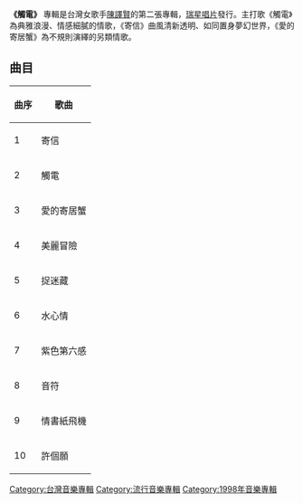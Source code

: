 {{Infobox album <!-- See Wikipedia:WikiProject_Albums -->
| name       = 觸電
| type       = studio
| artist     = [[陳譯賢|陳譯賢]]
| cover      = 
<!-- 未知參數 | background = brown -->
| released   = 1998年3月
| recorded   = 
| genre      = 華語流行音樂
| length     = 
| label      = 
| producer   = 瑞星唱片
| prev_title = [[心跳_(專輯)|心跳]]
| prev_year  = 1997
| next_title = 
| next_year  = 
}}
'''《觸電》''' 專輯是台灣女歌手[[陳譯賢|陳譯賢]]的第二張專輯，[[瑞星唱片|瑞星唱片]]發行。主打歌《觸電》為典雅浪漫、情感細膩的情歌，《寄信》曲風清新透明、如同置身夢幻世界，《愛的寄居蟹》為不規則演繹的另類情歌。

==曲目==

{| class="wikitable" width="200px" cellpadding="3" cellspacing="3"
|-
!曲序
!歌曲
|-
|1
|寄信
|-
|2
|觸電
|-
|3
|愛的寄居蟹
|-
|4
|美麗冒險
|-
|5
|捉迷藏
|-
|6
|水心情
|-
|7
|紫色第六感
|-
|8
|音符
|-
|9
|情書紙飛機
|-
|10
|許個願
|}

[[Category:台灣音樂專輯|Category:台灣音樂專輯]]
[[Category:流行音樂專輯|Category:流行音樂專輯]]
[[Category:1998年音樂專輯|Category:1998年音樂專輯]]